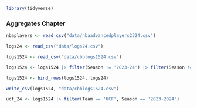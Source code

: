 ```r
library(tidyverse)
```


### Aggregates Chapter

```r
nbaplayers <- read_csv("data/nbaadvancedplayers2324.csv")
```
```r
logs24 <- read_csv("data/logs24.csv")

logs1524 <- read_csv("data/cbblogs1524.csv")

logs1524 <- logs1524 |> filter(Season != '2023-24') |> filter(Season !='2023-2024')

logs1524 <- bind_rows(logs1524, logs24)

write_csv(logs1524, "data/cbblogs1524.csv")
```

```r
ucf_24 <- logs1524 |> filter(Team == 'UCF', Season == '2023-2024')
```


